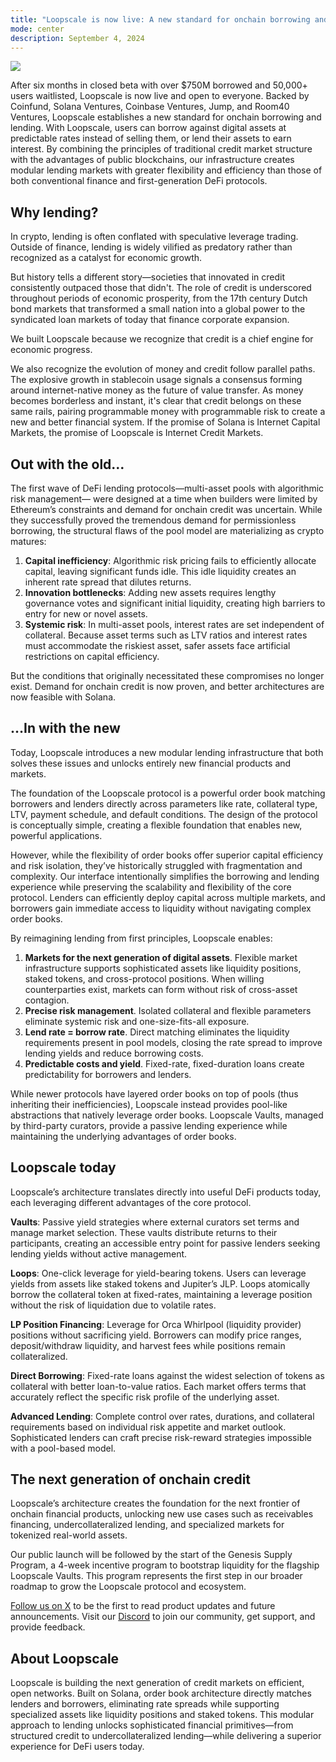 ```yaml
---
title: "Loopscale is now live: A new standard for onchain borrowing and lending"
mode: center
description: September 4, 2024
---
```


![](/static/assets/images/launch.png)

After six months in closed beta with over $750M borrowed and 50,000+ users waitlisted, Loopscale is now live and open to everyone. Backed by Coinfund, Solana Ventures, Coinbase Ventures, Jump, and Room40 Ventures, Loopscale establishes a new standard for onchain borrowing and lending.
With Loopscale, users can borrow against digital assets at predictable rates instead of selling them, or lend their assets to earn interest. By combining the principles of traditional credit market structure with the advantages of public blockchains, our infrastructure creates modular lending markets with greater flexibility and efficiency than those of both conventional finance and first-generation DeFi protocols.

## Why lending?
In crypto, lending is often conflated with speculative leverage trading. Outside of finance, lending is widely vilified as predatory rather than recognized as a catalyst for economic growth.

But history tells a different story—societies that innovated in credit consistently outpaced those that didn't. The role of credit is underscored throughout periods of economic prosperity, from the 17th century Dutch bond markets that transformed a small nation into a global power to the syndicated loan markets of today that finance corporate expansion.

We built Loopscale because we recognize that credit is a chief engine for economic progress.

We also recognize the evolution of money and credit follow parallel paths. The explosive growth in stablecoin usage signals a consensus forming around internet-native money as the future of value transfer. As money becomes borderless and instant, it's clear that credit belongs on these same rails, pairing programmable money with programmable risk to create a new and better financial system. If the promise of Solana is Internet Capital Markets, the promise of Loopscale is Internet Credit Markets.

## Out with the old…
The first wave of DeFi lending protocols—multi-asset pools with algorithmic risk management— were designed at a time when builders were limited by Ethereum’s constraints and demand for onchain credit was uncertain. While they successfully proved the tremendous demand for permissionless borrowing, the structural flaws of the pool model are materializing as crypto matures:

1. **Capital inefficiency**: Algorithmic risk pricing fails to efficiently allocate capital, leaving significant funds idle. This idle liquidity creates an inherent rate spread that dilutes returns.
2. **Innovation bottlenecks**: Adding new assets requires lengthy governance votes and significant initial liquidity, creating high barriers to entry for new or novel assets.
3. **Systemic risk**: In multi-asset pools, interest rates are set independent of collateral. Because asset terms such as LTV ratios and interest rates must accommodate the riskiest asset, safer assets face artificial restrictions on capital efficiency.

But the conditions that originally necessitated these compromises no longer exist. Demand for onchain credit is now proven, and better architectures are now feasible with Solana.

## …In with the new
Today, Loopscale introduces a new modular lending infrastructure that both solves these issues and unlocks entirely new financial products and markets.

The foundation of the Loopscale protocol is a powerful order book matching borrowers and lenders directly across parameters like rate, collateral type, LTV, payment schedule, and default conditions. The design of the protocol is conceptually simple, creating a flexible foundation that enables new, powerful applications.

However, while the flexibility of order books offer superior capital efficiency and risk isolation, they’ve historically struggled with fragmentation and complexity. Our interface intentionally simplifies the borrowing and lending experience while preserving the scalability and flexibility of the core protocol. Lenders can efficiently deploy capital across multiple markets, and borrowers gain immediate access to liquidity without navigating complex order books.

By reimagining lending from first principles, Loopscale enables:

1. **Markets for the next generation of digital assets**. Flexible market infrastructure supports sophisticated assets like liquidity positions, staked tokens, and cross-protocol positions. When willing counterparties exist, markets can form without risk of cross-asset contagion.
2. **Precise risk management**. Isolated collateral and flexible parameters eliminate systemic risk and one-size-fits-all exposure.
3. **Lend rate = borrow rate**. Direct matching eliminates the liquidity requirements present in pool models, closing the rate spread to improve lending yields and reduce borrowing costs.
4. **Predictable costs and yield**. Fixed-rate, fixed-duration loans create predictability for borrowers and lenders.

While newer protocols have layered order books on top of pools (thus inheriting their inefficiencies), Loopscale instead provides pool-like abstractions that natively leverage order books. Loopscale Vaults, managed by third-party curators, provide a passive lending experience while maintaining the underlying advantages of order books.

## Loopscale today
Loopscale’s architecture translates directly into useful DeFi products today, each leveraging different advantages of the core protocol.

**Vaults**: Passive yield strategies where external curators set terms and manage market selection. These vaults distribute returns to their participants, creating an accessible entry point for passive lenders seeking lending yields without active management.

**Loops**: One-click leverage for yield-bearing tokens. Users can leverage yields from assets like staked tokens and Jupiter’s JLP. Loops atomically borrow the collateral token at fixed-rates, maintaining a leverage position without the risk of liquidation due to volatile rates.

**LP Position Financing**: Leverage for Orca Whirlpool (liquidity provider) positions without sacrificing yield. Borrowers can modify price ranges, deposit/withdraw liquidity, and harvest fees while positions remain collateralized.

**Direct Borrowing**: Fixed-rate loans against the widest selection of tokens as collateral with better loan-to-value ratios. Each market offers terms that accurately reflect the specific risk profile of the underlying asset.

**Advanced Lending**: Complete control over rates, durations, and collateral requirements based on individual risk appetite and market outlook. Sophisticated lenders can craft precise risk-reward strategies impossible with a pool-based model.

## The next generation of onchain credit
Loopscale’s architecture creates the foundation for the next frontier of onchain financial products, unlocking new use cases such as receivables financing, undercollateralized lending, and specialized markets for tokenized real-world assets.

Our public launch will be followed by the start of the Genesis Supply Program, a 4-week incentive program to bootstrap liquidity for the flagship Loopscale Vaults. This program represents the first step in our broader roadmap to grow the Loopscale protocol and ecosystem.

[Follow us on X](https://x.com/loopscalelabs) to be the first to read product updates and future announcements. Visit our [Discord](https://discord.com/invite/A9xnqqzACF) to join our community, get support, and provide feedback.

## About Loopscale
Loopscale is building the next generation of credit markets on efficient, open networks. Built on Solana, order book architecture directly matches lenders and borrowers, eliminating rate spreads while supporting specialized assets like liquidity positions and staked tokens. This modular approach to lending unlocks sophisticated financial primitives—from structured credit to undercollateralized lending—while delivering a superior experience for DeFi users today.
